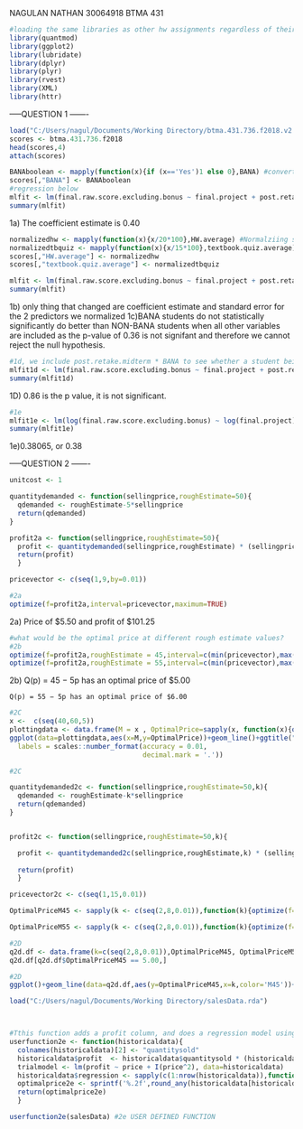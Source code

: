 NAGULAN NATHAN 30064918 BTMA 431

```{r}
#loading the same libraries as other hw assignments regardless of their use just in case I end up using their functions
library(quantmod)
library(ggplot2)
library(lubridate)
library(dplyr)
library(plyr)
library(rvest)
library(XML)
library(httr)
```

-----QUESTION 1 -------


```{r}
load("C:/Users/nagul/Documents/Working Directory/btma.431.736.f2018.v2.rda")
scores <- btma.431.736.f2018
head(scores,4)
attach(scores)
```
```{r}
BANAboolean <- mapply(function(x){if (x=='Yes')1 else 0},BANA) #converting yes and no to 1 or 0
scores[,"BANA"] <- BANAboolean
#regression below
mlfit <- lm(final.raw.score.excluding.bonus ~ final.project + post.retake.midterm +textbook.quiz.average +HW.average + BANA,data = scores)
summary(mlfit)
```
1a) The coefficient estimate is 0.40

```{r}
normalizedhw <- mapply(function(x){x/20*100},HW.average) #Normalziing scores
normalizedtbquiz <- mapply(function(x){x/15*100},textbook.quiz.average)
scores[,"HW.average"] <- normalizedhw
scores[,"textbook.quiz.average"] <- normalizedtbquiz
```


```{r}
mlfit <- lm(final.raw.score.excluding.bonus ~ final.project + post.retake.midterm +textbook.quiz.average +HW.average + BANA,data = scores)
summary(mlfit)

```
1b) only thing that changed are coefficient estimate and standard error for the 2 predictors we normalized
1c)BANA students do not statistically significantly do better than NON-BANA students when all other variables are included as the p-value of 0.36 is not signifant and therefore we cannot reject the null hypothesis.

```{r}
#1d, we include post.retake.midterm * BANA to see whether a student being in BANA or not moderates the the impact of the post retake midterm score on the final average.
mlfit1d <- lm(final.raw.score.excluding.bonus ~ final.project + post.retake.midterm +textbook.quiz.average +HW.average + BANA + post.retake.midterm * BANA,data = scores)
summary(mlfit1d)

```
1D) 0.86 is the p value, it is not significant.

```{r}
#1e
mlfit1e <- lm(log(final.raw.score.excluding.bonus) ~ log(final.project) + log(post.retake.midterm) + log(textbook.quiz.average) + log(HW.average),data = scores)
summary(mlfit1e)
```
1e)0.38065, or 0.38


-----QUESTION 2 -------

```{r}
unitcost <- 1

quantitydemanded <- function(sellingprice,roughEstimate=50){
  qdemanded <- roughEstimate-5*sellingprice
  return(qdemanded)
}

profit2a <- function(sellingprice,roughEstimate=50){
  profit <- quantitydemanded(sellingprice,roughEstimate) * (sellingprice - unitcost)
  return(profit)
  }

pricevector <- c(seq(1,9,by=0.01))

#2a
optimize(f=profit2a,interval=pricevector,maximum=TRUE)
```
2a) Price of $5.50 and profit of $101.25


```{r}
#what would be the optimal price at different rough estimate values?
#2b
optimize(f=profit2a,roughEstimate = 45,interval=c(min(pricevector),max(pricevector)), maximum=TRUE)$maximum
optimize(f=profit2a,roughEstimate = 55,interval=c(min(pricevector),max(pricevector)), maximum=TRUE)$maximum
```
2b) Q(p) = 45 − 5p has an optimal price of $5.00
    
    Q(p) = 55 − 5p has an optimal price of $6.00
    
    
```{r}
#2C
x <-  c(seq(40,60,5))
plottingdata <- data.frame(M = x , OptimalPrice=sapply(x, function(x){optimize(f=profit2a,roughEstimate = x,interval=c(min(pricevector),max(pricevector)), maximum=TRUE)$maximum}))
ggplot(data=plottingdata,aes(x=M,y=OptimalPrice))+geom_line()+ggtitle("Plot of Changes to Optimal Price at differing levels of M")+xlab("M values in demand function Q(p) = M - 5p") + ylab("Optimal Price of a juice bottle ($)")+ scale_y_continuous(
  labels = scales::number_format(accuracy = 0.01,
                                 decimal.mark = '.'))

```
```{r}
#2C

quantitydemanded2c <- function(sellingprice,roughEstimate=50,k){
  qdemanded <- roughEstimate-k*sellingprice
  return(qdemanded)
}


profit2c <- function(sellingprice,roughEstimate=50,k){

  profit <- quantitydemanded2c(sellingprice,roughEstimate,k) * (sellingprice - unitcost)
  
  return(profit)
  }

pricevector2c <- c(seq(1,15,0.01))

OptimalPriceM45 <- sapply(k <- c(seq(2,8,0.01)),function(k){optimize(f=profit2c,roughEstimate = 45,k,interval=c(min(pricevector2c),max(pricevector2c)), maximum=TRUE)$maximum})

OptimalPriceM55 <- sapply(k <- c(seq(2,8,0.01)),function(k){optimize(f=profit2c,roughEstimate = 55,k,interval=c(min(pricevector2c),max(pricevector2c)), maximum=TRUE)$maximum})

```


```{r}
#2D
q2d.df <- data.frame(k=c(seq(2,8,0.01)),OptimalPriceM45, OptimalPriceM55)
q2d.df[q2d.df$OptimalPriceM45 == 5.00,]
```

```{r}
#2D
ggplot()+geom_line(data=q2d.df,aes(y=OptimalPriceM45,x=k,color='M45'))+geom_line(data=q2d.df,aes(x=k,y=OptimalPriceM55,color='M55'))+xlab("k")+scale_color_manual(name="M values",values=c("M45"="red","M55"="blue"))+ylab("Optimal Price($)")+ggtitle("Plotting the Optimal Price as a function of k")
```
```{r}
load("C:/Users/nagul/Documents/Working Directory/salesData.rda")



#Tthis function adds a profit column, and does a regression model using price + price^2  to predict profit. Then we can use the regression model for every row in the data to find the price for which it predicts the highest profit. 
userfunction2e <- function(historicaldata){
  colnames(historicaldata)[2] <- "quantitysold"
  historicaldata$profit  <- historicaldata$quantitysold * (historicaldata$price - 1)
  trialmodel <- lm(profit ~ price + I(price^2), data=historicaldata)
  historicaldata$regression <- sapply(c(1:nrow(historicaldata)),function(x){predict(trialmodel,data.frame(price = historicaldata[x,1], quantitysold =  historicaldata[x,2]))})
  optimalprice2e <- sprintf('%.2f',round_any(historicaldata[historicaldata$regression == max(historicaldata$regression),]$price[1],0.10))
  return(optimalprice2e)
  }
```

```{r}
userfunction2e(salesData) #2e USER DEFINED FUNCTION
```













































